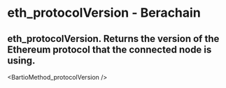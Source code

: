 # eth_protocolVersion - Berachain

## eth_protocolVersion. Returns the version of the Ethereum protocol that the connected node is using.


<BartioMethod_protocolVersion />
